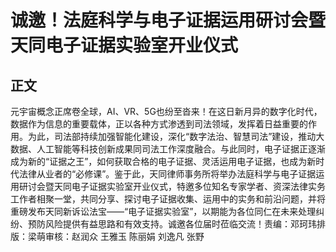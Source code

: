 # 诚邀！法庭科学与电子证据运用研讨会暨天同电子证据实验室开业仪式
## 正文
元宇宙概念正席卷全球，AI、VR、5G也纷至沓来！在这日新月异的数字化时代，数据作为信息的重要载体，正以各种方式渗透到司法领域，发挥着日益重要的作用。为此，司法部持续加强智能化建设，深化“数字法治、智慧司法”建设，推动大数据、人工智能等科技创新成果同司法工作深度融合。与此同时，电子证据正逐渐成为新的“证据之王”，如何获取合格的电子证据、灵活运用电子证据，也成为新时代法律从业者的“必修课”。鉴于此，天同律师事务所将举办法庭科学与电子证据运用研讨会暨天同电子证据实验室开业仪式，特邀多位知名专家学者、资深法律实务工作者相聚一堂，共同分享、探讨电子证据收集、运用中的实务和前沿问题，并将重磅发布天同新诉讼法宝——“电子证据实验室”，以期能为各位同仁在未来处理纠纷、预防风险提供有益思路和有效支持。诚邀各位届时莅临交流！责编：邓珂玮排版：梁萌审核：赵润众 王雅玉 陈丽娟 刘逸凡 张野